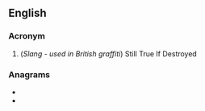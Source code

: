 {{also|stid}}
==English==

===Acronym===
{{rfc-header|Acronym}}
{{head|en|acronym}}

# (''Slang - used in British graffiti'') Still True If Destroyed

===Anagrams===
* {{l|en|dits}}
* {{l|en|IDTS}}